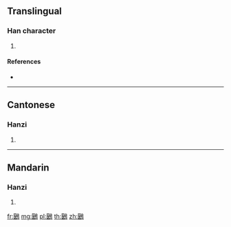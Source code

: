 {{character info/new}}
==Translingual==

===Han character===
{{Han char|rn=196|rad=鳥|as=09|sn=20|four=77727|canj=SVHAF}}

# {{defn|Han|sort=鳥09}}

====References====
* {{Han ref|kx=1495.020|dkj=47122|dj=2024.410|hdz=74644.210|uh=9DA0|ud=40352|bh=F5A1|bd=62881}}

----

==Cantonese==

===Hanzi===
{{yue-hanzi|jyut=|y=yin2}}

# {{defn|lang=yue|sort=鳥09}}

----

==Mandarin==

===Hanzi===
{{cmn-hanzi|pin=[[yǎn]] ([[yan3]])|wg=yen<sup>3</sup>}}

# {{defn|lang=cmn|sort=鳥09}}

[[fr:鶠]]
[[mg:鶠]]
[[pl:鶠]]
[[th:鶠]]
[[zh:鶠]]